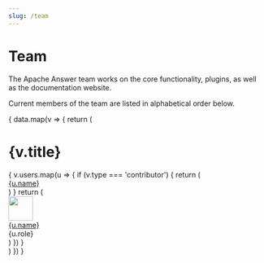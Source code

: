```yaml
---
slug: /team
---
```



# Team

The Apache Answer team works on the core functionality, plugins, as well as the documentation website.

Current members of the team are listed in alphabetical order below.


<div>
  {
    data.map(v => {
      return (
        <div key={v.title}>
           <h1>{v.title}</h1>
           <div className="row">
            {
              v.users.map(u => {
                if (v.type === 'contributor') {
                  return (
                    <div key={u.name} className="col-xl-3 col-lg-4 col-md-4 col-sm-6 col-12 d-flex mb-1">
                      <a href={u.github}>{u.name}</a>
                    </div>
                  )
                }
                return (
                  <div key={u.name} className="col-xl-3 col-lg-4 col-md-4 col-sm-6 col-12 d-flex mb-4">
                      <img src={u.avatar} width="48" height="48" className="rounded me-2 lh-normal" />
                      <div>
                        <a href={u.github}>{u.name}</a>
                        <div className="fs-14 text-secondary">{u.role}</div>
                      </div>
                  </div>
                )
              })
            }
           </div>
        </div>
      )
    })
  }

</div>
